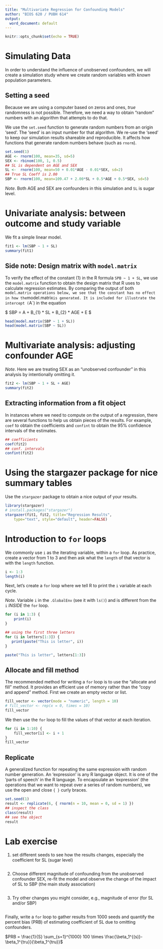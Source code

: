 ```yaml
---
title: "Multivariate Regression for Confounding Models"
author: "BIOS 620 / PUBH 614"
output:
  word_document: default
---
```


```r
knitr::opts_chunk$set(echo = TRUE)
```

# Simulating Data

In order to understand the influence of unobserved confounders, we will create
a simulation study where we create random variables with _known_ population
parameters.

## Setting a seed

Because we are using a computer based on zeros and ones, _true_ randomness is
not possible. Therefore, we need a way to obtain "random" numbers with
an algorithm that attempts to do that.

We use the `set.seed` function to generate random numbers from an origin
'seed'. The 'seed' is an input number for that algorithm. We re-use the
'seed' to keep our simulation results shareable and reproducible. It affects
how functions that generate random numbers behave (such as `rnorm`).

```r
set.seed(1)
AGE <- rnorm(100, mean=35, sd=5)
SEX <- rbinom(100, 1, 0.5)
## SL is dependent on AGE and SEX
SL <-  rnorm(100, mean=50 + 0.01*AGE - 0.01*SEX, sd=2)
## True SL Coeff is 2.00
SBP <- rnorm(100, mean=109.47 + 2.00*SL + 0.5*AGE + 0.5*SEX, sd=5)
```

*Note*. Both AGE and SEX are confounders in this simulation and `SL` is
sugar level.

# Univariate analysis: between outcome and study variable

We fit a simple linear model.

```r
fit1 <- lm(SBP ~ 1 + SL)
summary(fit1)
```

## Side note: Design matrix with `model.matrix`

To verify the effect of the constant (1) in the R formula `SPB ~ 1 + SL`, we
use the `model.matrix` function to obtain the design matrix that R uses
to calculate regression estimates. By comparing the output of both
`model.matrix operations below, we see that the constant has no effect in how
the `model.matrix` is generated. It is included for illustrate the intercept
(`A`) in the equation

$ SBP = A + B_{1} * SL + B_{2} * AGE + E $

```r
head(model.matrix(SBP ~ 1 + SL))
head(model.matrix(SBP ~ SL))
```

# Multivariate analysis: adjusting confounder AGE

*Note*. Here we are treating SEX as an "unobserved confounder" in this analysis
by intentionally omitting it.

```r
fit2 <- lm(SBP ~ 1 + SL + AGE)
summary(fit2)
```

## Extracting information from a fit object

In instances where we need to compute on the output of a regression,
there are several functions to help us obtain pieces of the results.
For example, `coef` to obtain the coefficients and `confint` to obtain
the 95% confidence intervals of the estimates.

```r
## coefficients
coef(fit2)
## conf. intervals
confint(fit2)
```

# Using the stargazer package for nice summary tables

Use the `stargazer` package to obtain a nice output of your results.

```r
library(stargazer)
# install.packages("stargazer")
stargazer(fit1, fit2, title="Regression Results",
    type="text", style="default", header=FALSE)
```

# Introduction to `for` loops

We commonly use `i` as the iterating variable, within a `for` loop.
As practice, create a vector from 1 to 3 and then ask what the `length`
of that vector is with the `length` function.

```r
i <- 1:3
length(i)
```

Next, let's create a `for` loop where we tell R to print the `i` variable at
each cycle.

*Note*. Variable `i` in the `.GlobalEnv` (see it with `ls()`) and is different
from the `i` *INSIDE* the `for` loop.

```r
for (i in 1:3) {
    print(i)
}

## using the first three letters
for (i in letters[1:3]) {
   print(paste("This is letter", i))
}

paste("This is letter", letters[1:3])
```

## Allocate and fill method

The recommended method for writing a `for` loop is to use the "allocate and
fill" method. It provides an efficient use of memory rather than the
"copy and append" method. First we create an empty vector or list.

```r
fill_vector <- vector(mode = "numeric", length = 10)
# fill_vector <- rep(x = 0, times = 10)
fill_vector
```

We then use the `for` loop to fill the values of that vector at each
iteration.

```r
for (i in 1:10) {
    fill_vector[i] <- i + 1
}
fill_vector
```

## Replicate

A generalized function for repeating the same expression with random
number generation. An 'expression' is any R language object. It is one of the
'parts of speech' in the R language. To encapsulate an 'expression' (the
operations that we want to repeat over a series of random numbers), we use the
open and close `{ }` curly braces.

```r
set.seed(1)
result <- replicate(6, { rnorm(n = 10, mean = 0, sd = 1) })
## inspect the class
class(result)
## see the object
result
```

# Lab exercise

1. set different seeds to see how the results changes, especially
    the coefficient for SL (sugar level)

```r


```

2. Choose different magnitude of confounding from the unobserved
   confounder SEX, re-fit the model and observe the change of the
   impact of SL to SBP (the main study association)

```r


```

3. Try other changes you might consider, e.g., magnitude of error (for
   SL and/or SBP)

```r


```

Finally, write a `for` loop to gather results from 1000 seeds and
quantify the percent bias (PRB) of estimating coefficient of SL due to
omitting confounders.

$PRB = \frac{1}{S} \sum_{s=1}^{1000} 100 \times \frac{\beta_1^{(s)}-\beta_1^{tru}}{\beta_1^{tru}}$

```r


```
